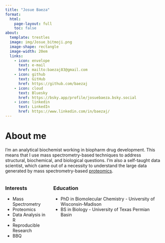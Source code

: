 ```yaml
---
title: "Josue Baeza"
format:
  html:
    page-layout: full
    toc: false
about:
  template: trestles
  image: img/Josue_bitmoji.png
  image-shape: rectangle
  image-width: 20em
  links:
    - icon: envelope
      text: e-mail
      href: mailto:baezaj83@gmail.com
    - icon: github
      text: GitHub
      href: https://github.com/baezaj
    - icon: cloud
      text: Bluesky
      href: https://bsky.app/profile/josuebaeza.bsky.social
    - icon: linkedin
      text: LinkedIn
      href: https://www.linkedin.com/in/baezaj/
---
```


# About me

I'm an analytical biochemist working in biopharm drug development. This means that I use mass spectrometry-based techniques to address structural, biochemical, and biological questions. I'm also a self-taught data scientist, which came out of a necessity to understand the large data generated by mass spectrometry-based [proteomics](https://en.wikipedia.org/wiki/Proteomics). 

::: columns

::: column
### Interests

-   Mass Spectrometry
-   Proteomics
-   Data Analysis in R
-   Reproducible Research
-   BBQ
:::

::: column
### Education

-   PhD in Biomolecular Chemistry - University of Wisconsin-Madison
-   BS in Biology - University of Texas Permian Basin
:::

:::

